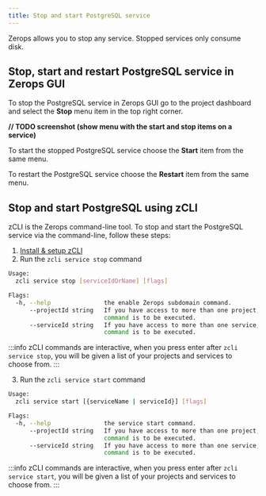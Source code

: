 ```yaml
---
title: Stop and start PostgreSQL service
---
```


Zerops allows you to stop any service. Stopped services only consume disk.

## Stop, start and restart PostgreSQL service in Zerops GUI
To stop the PostgreSQL service in Zerops GUI go to the project dashboard and select the **Stop** menu item in the top right corner.

**// TODO screenshot (show menu with the start and stop items on a service)**

To start the stopped PostgreSQL service choose the **Start** item from the same menu.

To restart the PostgreSQL service choose the **Restart** item from the same menu.

## Stop and start PostgreSQL using zCLI
zCLI is the Zerops command-line tool. To stop and start the PostgreSQL service via the command-line, follow these steps:
1. [Install & setup zCLI](/references/cli)
2. Run the `zcli service stop` command

```sh
Usage:
  zcli service stop [serviceIdOrName] [flags]

Flags:
  -h, --help               the enable Zerops subdomain command.
      --projectId string   If you have access to more than one project, you must specify the project ID for which the
                           command is to be executed.
      --serviceId string   If you have access to more than one service, you must specify the service ID for which the
                           command is to be executed.
```

:::info
zCLI commands are interactive, when you press enter after `zcli service stop`, you will be given a list of your projects and services to choose from.
:::

3. Run the `zcli service start` command
```sh
Usage:
  zcli service start [{serviceName | serviceId}] [flags]

Flags:
  -h, --help               the service start command.
      --projectId string   If you have access to more than one project, you must specify the project ID for which the
                           command is to be executed.
      --serviceId string   If you have access to more than one service, you must specify the service ID for which the
                           command is to be executed.
```
:::info
zCLI commands are interactive, when you press enter after `zcli service start`, you will be given a list of your projects and services to choose from.
:::
